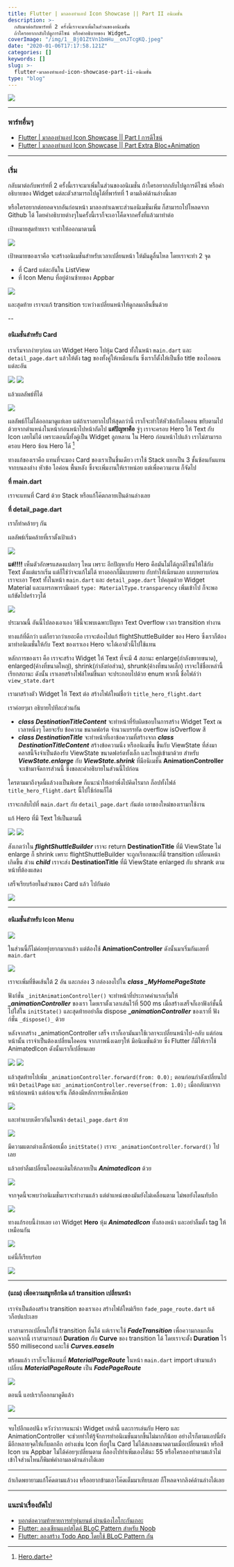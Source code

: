```yaml
---
title: Flutter | มาลองทำแอป Icon Showcase || Part II อนิเมชั่น
description: >-
  กลับมาต่อกับพาร์ทที่ 2 ครั้งนี้เราจะมาเพิ่มในส่วนของอนิเมชั่น
  ถ้าใครอยากกลับไปดูการดีไซน์ หรือคำอธิบายของ Widget…
coverImage: "/img/1__Bj01ZtVn1bmHu__onJTcgKQ.jpeg"
date: "2020-01-06T17:17:58.121Z"
categories: []
keywords: []
slug: >-
  flutter-มาลองทำแอป-icon-showcase-part-ii-อนิเมชั่น
type: "blog"
---
```


![](/img/1__Bj01ZtVn1bmHu__onJTcgKQ.jpeg)

---

### พาร์ทอื่นๆ

- [Flutter | มาลองทำแอป Icon Showcase || Part I การดีไซน์](https://medium.com/@cheersupzoo/flutter-%E0%B8%A1%E0%B8%B2%E0%B8%A5%E0%B8%AD%E0%B8%87%E0%B8%97%E0%B8%B3%E0%B9%81%E0%B8%AD%E0%B8%9B-icon-showcase-part-i-%E0%B8%81%E0%B8%B2%E0%B8%A3%E0%B8%94%E0%B8%B5%E0%B9%84%E0%B8%8B%E0%B8%99%E0%B9%8C-6a41da6a39cc)
- [Flutter | มาลองทำแอป Icon Showcase || Part Extra Bloc+Animation](https://medium.com/@cheersupzoo/flutter-%E0%B8%A1%E0%B8%B2%E0%B8%A5%E0%B8%AD%E0%B8%87%E0%B8%97%E0%B8%B3%E0%B9%81%E0%B8%AD%E0%B8%9B-icon-showcase-part-extra-bloc-animation-50cffb925b1b)

---

### เริ่ม

กลับมาต่อกับพาร์ทที่ 2 ครั้งนี้เราจะมาเพิ่มในส่วนของอนิเมชั่น ถ้าใครอยากกลับไปดูการดีไซน์ หรือคำอธิบายของ Widget แต่ละตัวสามารถไปดูได้ที่พาร์ทที่ 1 ตามลิงค์ด้านล่างนี้เลย

<LinkBlock
  title="Flutter | มาลองทำแอป Icon Showcase || Part I การดีไซน์"
  description="หลังจากไม่ได้เขียนมาซักพัก รอบนี้มาลองทำแอป Icon Showcase โดยจะประกอบไปด้วย 2 ส่วน การดีไซน์ กับ การทำอนิเมชั่น…_medium.com"
  href="https://medium.com/@cheersupzoo/flutter-%E0%B8%A1%E0%B8%B2%E0%B8%A5%E0%B8%AD%E0%B8%87%E0%B8%97%E0%B8%B3%E0%B9%81%E0%B8%AD%E0%B8%9B-icon-showcase-part-i-%E0%B8%81%E0%B8%B2%E0%B8%A3%E0%B8%94%E0%B8%B5%E0%B9%84%E0%B8%8B%E0%B8%99%E0%B9%8C-6a41da6a39cc"
  src="https://miro.medium.com/max/160/1*sV-UW7BLRub0A15u3C2bgg.jpeg"
/>

หรือใครอยากต่อยอดจากอันก่อนหน้า มาลองทำเฉพาะส่วนอนิเมชั่นเพิ่ม ก็สามารถไปโหลดจาก Github ได้ โดยคำอธิบายต่างๆในครั้งนี้เราก็จะเอาโค็ดจากครั้งที่แล้วมาทำต่อ

<GithubBlock
  title="Cheersupzoo/icon_showcase_design_part"
  description="You can't perform that action at this time. You signed in with another tab or window. You signed out in another tab or…\_github.com"
  href="https://github.com/Cheersupzoo/icon_showcase_design_part"
/>

เป้าหมายสุดท้ายเรา จะทำให้ออกมาตามนี้

![](/img/1__AFqWyZgQy4pbfkdShGjSTQ.gif)

เป้าหมายของเราคือ จะสร้างอนิเมชั่นสำหรับเวลาเปลี่ยนหน้า ให้มันดูลื่นไหล โดยเราจะทำ 2 จุด

- ที่ Card แต่ละอันใน ListView
- ที่ Icon Menu ที่อยู่ด้านซ้ายของ Appbar

![](/img/1__1fCdNZ4zvFASlFZDuy6QKw.jpeg)

และสุดท้าย เราจะแก้ transition ระหว่างเปลี่ยนหน้าให้ดูกลมกลืนขึ้นด้วย

--

#### อนิเมชั่นสำหรับ Card

เราเริ่มจากง่ายๆก่อน เอา Widget Hero ไปหุ้ม Card ทั้งในหน้า `main.dart` และ `detail_page.dart` แล้วให้ตัง tag ของทั้งคู่ให้เหมือนกัน ซึ่งเราก็ตั้งให้เป็นชื่อ title ของไอคอนแต่ละอัน

![](/img/1__DCKbVvJC6BKqjDBkKiTqdA.png)
![](/img/1__FoEHN70dYthkWKBfTre2Zg.png)

แล้วผลลัพธ์ที่ได้

![](/img/1__LtIiIXJxa4Uszn1jLgy7lA.gif)

ผลลัพธ์ก็ไม่ได้ออกมาดูแย่เลย แต่ถ้าเราอยากไปให้สุดกว่านี้ เราก็จะทำให้หัวข้อกับไอคอน ขยับตามไปด้วยจากตำแหน่งในหน้าก่อนหน้าไปหน้าถัดไป **แต่ปัญหาคือ** จู่ๆ เราจะครอบ Hero ให้ Text กับ Icon เลยไม่ได้ เพราะตอนนี้ทั้งคู่เป็น Widget ลูกหลาน ใน Hero ก่อนหน้าไปแล้ว เราไม่สามารถ ครอบ Hero ซ้อน Hero ได้ [^hero]

[^hero]: [Hero.dart](https://github.com/flutter/flutter/blob/master/packages/flutter/lib/src/widgets/heroes.dart#L114)

ทางแก้ของเราคือ แทนที่จะมอง Card ของเราเป็นชิ้นเดียว เราใช้ Stack แยกเป็น 3 ชั้นซ้อนกันแทน จากบนลงล่าง หัวข้อ ไอค่อน พื้นหลัง ซึ่งจะเพิ่มงานให้เราหน่อย แต่เพื่อความงาม ก็จัดไป

**ที่ main.dart**

เราจะแทนที่ Card ด้วย Stack หรือแก้โค๊ตกลายเป็นด้านล่างเลย

<Gist id="4c18f01c59a07a48c7b769e60f5ec005" />

**ที่ detail_page.dart**

เราก็ทำคล้ายๆ กัน

<Gist id="21832e5a3b36d01d695f6de67b24a6aa" />

ผลลัพธ์เริ่มคล้ายที่เราตั้งเป้าแล้ว

![](/img/1__aa3__u1__eMfKFuydOjFO6DA.gif)

**แต่!!!!** เห็นตัวอักษรแสดงแปลกๆ ไหม เพราะ อีกปัญหากับ Hero คือมันไม่ได้ถูกดีไซน์ให้ใช้กับ Text ตั้งแต่แรกเริ่ม แต่ก็ใช่ว่าจะแก้ไม่ได้ ทางออกก็มีแบบหยาบ กับทำให้เนียนเลย แบบหยาบก่อน เราจะเอา Text ทั้งในหน้า `main.dart` และ `detail_page.dart` ไปคลุมด้วย Widget Material และแทรกพารามีเตอร์ `type: MaterialType.transparency` เพิ่มเข้าไป ก็จะพอแก้ขัดไปคร่าวๆได้

![](/img/1__2Eu24Nxz15yf__He2ryVeJA.png)

ประมาณนี้ อันนี้ไปลองเอาเอง วิธีนี้จะพบเฉพาะปัญหา Text Overflow เวลา transition ทำงาน

ทางแก้ที่ดีกว่า แต่ก็ยาวกว่าเยอะคือ เราจะต้องไปแก้ flightShuttleBuilder ของ Hero ซึ่งเราก็ต้องมาทำอนิเมชั่นให้กับ Text ของเราเอง Hero จะได้เอาตัวนี้ไปใช้แทน

หลักการของเรา คือ เราจะสร้าง Widget ให้ Text ที่จะมี 4 สถานะ enlarge(กำลังขยายขนาด), enlarged(ค้างที่ขนาดใหญ่), shrink(กำลังย่อส่วน), shrunk(ค้างที่ขนาดเล็ก) เราจะใช้ชื่อเหล่านี้เรียกสถานะ ดังนั้น เราเลยสร้างไฟล์ใหม่ขึ้นมา จะประกอบไปด้วย enum พวกนี้ ชื่อไฟล์ว่า `view_state.dart`

<Gist id="bf35791186f3b29f1ffeeb36b01f3382" />

เรามาสร้างตัว Widget ให้ Text ต่อ สร้างไฟล์ใหม่ชื่อว่า `title_hero_flight.dart`

<Gist id="393e8f38fff7c7316b0972ff9c8fee00" />

เราค่อยๆมา อธิบายไปทีละส่วนกัน

- **_class DestinationTitleContent_** จะทำหน้าที่รับผิดชอบในการสร้าง Widget Text ณ เวลาหนึ่งๆ โดยจะรับ ข้อความ ขนาดฟอร์ต จำนวนบรรทัด overflow isOverflow สี
- **_class DestinationTitle_** จะทำหน้าที่เอาข้อความที่สร้างจาก **_class DestinationTitleContent_** สร้างข้อความนิ่ง หรืออนิเมชั่น ขึ้นกับ ViewState ที่ส่งมา คลาสนี้จึงจำเป็นต้องรับ ViewState ขนาดฟอร์ตทั้งเล็ก และใหญ่เข้ามาด้วย สำหรับ **_ViewState.enlarge_** กับ **_ViewState.shrink_** ที่มีอนิเมชั่น **AnimationController** จะเข้ามาจัดการส่วนนี้ ซึ่งขอละคำอธิบายในส่วนนี้ไปก่อน

ใครตามมาถึงจุดนี้แล้วงงเป็นพิเศษ ก็แนะนำให้อย่าพึ่งไปคิดไรมาก ก็อปทั้งไฟล์ `title_hero_flight.dart` นี้ไปใช้ก่อนก็ได้

เราจะกลับไปที่ `main.dart` กับ `detail_page.dart` กันต่อ เอาของใหม่ของเรามาใช้งาน

แก้ Hero ที่มี Text ให้เป็นตามนี้

![](/img/1__vc9aZd____0Jx0GrE__AcbjXg.png)
![](/img/1__29Y74i__zgF3VbOrW8VbBvQ.png)

สังเกตว่าใน **_flightShuttleBuilder_** เราจะ return **DestinationTitle** ที่มี ViewState ไม่ enlarge ก็ shrink เพราะ flightShuttleBuilder จะถูกเรียกขณะที่มี transition เปลี่ยนหน้าเกิดขึ้น ส่วน **_child_** เราจะส่ง **DestinationTitle** ที่มี ViewState enlarged กับ shrank ตามหน้าที่ต้องแสดง

เสร็จเรียบร้อยในส่วนของ Card แล้ว ไปกันต่อ

![](/img/1__TWLXVjMwjQwZXAo2zTiwaw.gif)

---

#### อนิเมชั่นสำหรับ Icon Menu

![](/img/1__CUZLO9fLBAlWBzZP4Jfe__Q.gif)

ในส่วนนี้ก็ไม่ค่อยยุ่งยากมากแล้ว แต่ต้องใช้ **AnimationController** ดังนั้นมาเริ่มกันเลยที่ `main.dart`

![](/img/1__9mGxTQmJQVw3f0OXCaO8hA.jpeg)

เราจะเพิ่มที่ขีดเส้นใต้ 2 อัน และกล่อง 3 กล่องลงไปใน **_class \_MyHomePageState_**

ฟังก์ชั่น `_initAnimationController()` จะทำหน้าที่ประกาศค่าแรกเริ่มให้ **\__animationController_** ของเรา โดยเราตั้งเวลาเล่นไว้ที่ 500 ms เมื่อสร้างเสร็จก็เอาฟังก์ชั้นนี้ไปใส่ใน `initState()` และสุดท้ายอย่าลืม dispose **\__animationController_** ของเราที่ ฟังก์ชั่น `_dispose()_` ด้วย

หลังจากสร้าง \_animationController เสร็จ เราก็เอามันมาใช้เวลาจะเปลี่ยนหน้าไป-กลับ แต่ก่อนหน้านั้น เราจำเป็นต้องเปลี่ยนไอคอน จากภาพนิ่งเฉยๆให้ มีอนิเมชั่นด้วย ซึ่ง Flutter ก็มีให้เราใช้ AnimatedIcon ดังนั้นเราก็เปลี่ยนเลย

![](/img/1__stm1Rc62eCzgoSctiArS8w.png)
![](/img/1____M1JJrwox4a__ZBWRDHzmJw.png)

แล้วสุดท้ายไปเพิ่ม `_animationController.forward(from: 0.0);` ตอนก่อนกำลังเปลี่ยนไปหน้า `DetailPage` และ `_animationController.reverse(from: 1.0);` เมื่อกลับมาจากหน้าก่อนหน้า แต่ก่อนจะรัน ก็ต้องมีหลักการเช็คเล็กน้อย

![](/img/1__zXrqnezgBb5jORBNaeuHgA.png)

และทำแบบเดียวกันในหน้า `detail_page.dart` ด้วย

![](/img/1__z6TtLRsk3zZyyZQLLZuj__g.png)

มีความแตกต่างเล็กน้อยเมื่อ `initState()` เราจะ `_animationController.forward()` ไปเลย

แล้วอย่าลืมเปลี่ยนไอคอนเดิมให้กลายเป็น **_AnimatedIcon_** ด้วย

![](/img/1__TYrVp8zA__UwqsyjBHGEBuQ.png)

จากจุดนี้จะพบว่าอนิเมชั่นเราจะทำงานแล้ว แต่ตำแหน่งของมันยังไม่เคลื่อนตาม ไม่พอยังโดนทับอีก

![](/img/1__reAbbDWxxGwTrWHlOtiRlw.gif)

ทางแก้รอบนี้ง่ายเลย เอา Widget **Hero** หุ้ม **_AnimatedIcon_** ทั้งสองหน้า และอย่าลืมตั้ง tag ให้เหมือนกัน

![](/img/1__CGpNWXNaOLD__jbatXwT4__Q.png)

แค่นี้ก็เรียบร้อย

![](/img/1__6kIb7EjJsqDxjCMxlK8tMQ.gif)

---

#### (แถม) เพื่อความสมูทอีกนิด แก้ transition เปลี่ยนหน้า

เราจำเป็นต้องสร้าง transition ของเราเอง สร้างไฟล์ใหม่เรียก `fade_page_route.dart` แล้วก็อปแปะเลย

<Gist id="7d05891bdce1858a7ed6cf11f0d2d75e" />

เราสามารถเปลี่ยนไปใช้ transition อื่นได้ แต่เราจะใช้ **_FadeTransition_** เพื่อความกลมกลืน นอกจากนี้ เราสามารถแก้ **Duration** กับ **Curve** ของ transition ได้ โดยเราจะตั้ง **Duration** ไว้ 550 millisecond และใช้ **_Curves.easeIn_**

พร้อมแล้ว เราก็จะใช้แทนที่ **_MaterialPageRoute_** ในหน้า `main.dart` import เข้ามาแล้วเปลี่ยน **_MaterialPageRoute_** เป็น **_FadePageRoute_**

![](/img/1__Ci3c____ir____rw__CbcQ17fwA.png)

ตอนนี้ แอปเราก็ออกมาดูดีแล้ว

![](/img/1__AFqWyZgQy4pbfkdShGjSTQ.gif)

---

จบไปอีกแอปนึง หวังว่าการแนะนำ Widget เหล่านี้ และการเล่นกับ Hero และ AnimationController จะช่วยทำให้รู้จักการทำอนิเมชั่นมากขึ้นไม่มากก็น้อย อย่างไรก็ตามแอปนี้ยังมีอีกหลายจุดให้เก็บตกอีก อย่างเช่น Icon ที่อยู่ใน Card ไม่ได้สเกลขนาดตามเมื่อเปลี่ยนหน้า หรือสี Icon บน Appbar ไม่ได้ค่อยๆเปลี่ยนตาม ก็ลองไปทำเพิ่มเองได้นะ 55 หรือใครลองทำตามแล้วไม่เข้าใจส่วนไหนก็พิมพ์คำถามลงด้านล่างได้เลย

---

ถ้าเกิดพยายามแก้โค๊ดตามแล้วงง หรืออยากข้ามเอาโค๊ดเต็มมาเทียบเลย ก็โหลดจากลิงค์ด้านล่างได้เลย

<GithubBlock
  title="Cheersupzoo/icon_showcase_animation_part"
  description="This Flutter Project Contain the final part of Icon Showcase App Read the tutorial at Flutter | มาลองทำแอป Icon Showcase || Part II อนิเมชั่น"
  href="https://github.com/Cheersupzoo/icon_showcase_animation_part"
/>

---

### แนะนำเรื่องถัดไป

- [บอกต่อความท้าทายการทำหุ่นยนต์ ผ่านน้องไอโกะกันเถอะ](https://medium.com/@cheersupzoo/%E0%B8%9A%E0%B8%AD%E0%B8%81%E0%B8%95%E0%B9%88%E0%B8%AD%E0%B8%84%E0%B8%A7%E0%B8%B2%E0%B8%A1%E0%B8%97%E0%B9%89%E0%B8%B2%E0%B8%97%E0%B8%B2%E0%B8%A2%E0%B8%81%E0%B8%B2%E0%B8%A3%E0%B8%97%E0%B8%B3%E0%B8%AB%E0%B8%B8%E0%B9%88%E0%B8%99%E0%B8%A2%E0%B8%99%E0%B8%95%E0%B9%8C-%E0%B8%9C%E0%B9%88%E0%B8%B2%E0%B8%99%E0%B8%99%E0%B9%89%E0%B8%AD%E0%B8%87%E0%B9%84%E0%B8%AD%E0%B9%82%E0%B8%81%E0%B8%B0%E0%B8%81%E0%B8%B1%E0%B8%99%E0%B9%80%E0%B8%96%E0%B8%AD%E0%B8%B0-e43ba5d2990e)
- [Flutter: ลองเขียนแอปสไตล์ BLoC Pattern สำหรับ Noob](https://medium.com/@cheersupzoo/flutter-%E0%B8%A5%E0%B8%AD%E0%B8%87%E0%B9%80%E0%B8%82%E0%B8%B5%E0%B8%A2%E0%B8%99%E0%B9%81%E0%B8%AD%E0%B8%9B%E0%B8%AA%E0%B9%84%E0%B8%95%E0%B8%A5%E0%B9%8C-bloc-pattern-%E0%B8%AA%E0%B8%B3%E0%B8%AB%E0%B8%A3%E0%B8%B1%E0%B8%9A-noob-e5b1cf3f981b)
- [Flutter: ลองสร้าง Todo App โดยใช้ BLoC Pattern กัน](https://medium.com/@cheersupzoo/flutter-%E0%B8%A5%E0%B8%AD%E0%B8%87%E0%B8%AA%E0%B8%A3%E0%B9%89%E0%B8%B2%E0%B8%87-todo-app-%E0%B9%82%E0%B8%94%E0%B8%A2%E0%B9%83%E0%B8%8A%E0%B9%89-bloc-pattern-%E0%B8%81%E0%B8%B1%E0%B8%99-b7810c99bf32)
